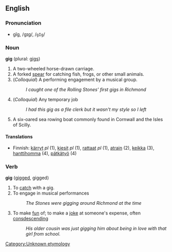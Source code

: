 ==English==

===Pronunciation===
*gĭg, /ɡɪɡ/, /<tt>gIg</tt>/

===Noun===
'''gig''' (plural: [[gigs]])

# A two-wheeled horse-drawn carriage.
# A forked [[spear]] for catching fish, frogs, or other small animals.
# (''Colloquial'') A performing engagement by a musical group.
#: ''I caught one of the Rolling Stones' first gigs in Richmond''
# (''Colloquial'') Any temporary job
#: ''I had this gig as a file clerk but it wasn't my style so I left''
# A six-oared sea rowing boat commonly found in Cornwall and the Isles of Scilly.

====Translations====
*Finnish: [[kärryt]] ''pl'' (1), [[kiesit]] ''pl'' (1), [[rattaat]] ''pl'' (1), [[atrain]] (2), [[keikka]] (3), [[hanttihomma]] (4), [[pätkätyö]] (4)

===Verb===
'''gig''' ([[gigged]], gigged)

# To [[catch]] with a gig.
# To engage in musical performances
#: ''The Stones were gigging around Richmond at the time''
# To make [[fun]] of; to make a [[joke]] at someone's expense, often [[consdescending]]
#: ''His older cousin was just gigging him about being in love with that girl from school.''

[[Category:Unknown etymology]]<!--SOED-->
